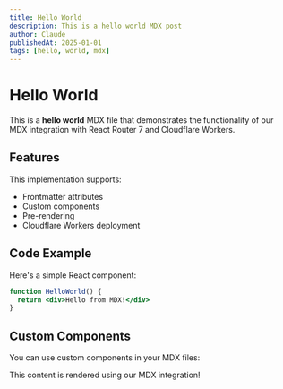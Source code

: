 ```yaml
---
title: Hello World
description: This is a hello world MDX post
author: Claude
publishedAt: 2025-01-01
tags: [hello, world, mdx]
---
```


# Hello World

This is a **hello world** MDX file that demonstrates the functionality of our MDX integration with React Router 7 and Cloudflare Workers.

## Features

This implementation supports:

- Frontmatter attributes
- Custom components
- Pre-rendering
- Cloudflare Workers deployment

## Code Example

Here's a simple React component:

```jsx
function HelloWorld() {
  return <div>Hello from MDX!</div>
}
```

## Custom Components

You can use custom components in your MDX files:

<YouTube id="dQw4w9WgXcQ" />

This content is rendered using our MDX integration!